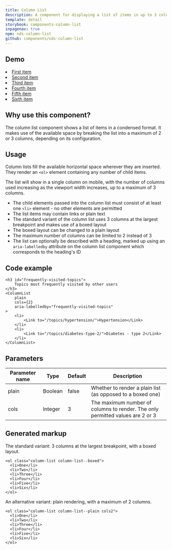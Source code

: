 ```yaml
---
title: Column List
description: A component for displaying a list of items in up to 3 columns
template: detail
storybook: components-column-list
inpagenav: true
npm: nds-column-list
github: components/nds-column-list
---
```



## Demo

<ColumnList>
	<li>
		<a href="https://www.example.com" rel="nofollow noopener noreferrer">
			First item
		</a>
	</li>
	<li>
		<a href="https://www.example.com" rel="nofollow noopener noreferrer">
			Second item
		</a>
	</li>
	<li>
		<a href="https://www.example.com" rel="nofollow noopener noreferrer">
			Third item
		</a>
	</li>
	<li>
		<a href="https://www.example.com" rel="nofollow noopener noreferrer">
			Fourth item
		</a>
	</li>
	<li>
		<a href="https://www.example.com" rel="nofollow noopener noreferrer">
			Fifth item
		</a>
	</li>
	<li>
		<a href="https://www.example.com" rel="nofollow noopener noreferrer">
			Sixth item
		</a>
	</li>
</ColumnList>

## Why use this component?

The column list component shows a list of items in a condensed format. It makes
use of the available space by breaking the list into a maximum of 2 or 3 columns,
depending on its configuration.

## Usage

Column lists fill the available horizontal space wherever they are inserted. They render
an `<ol>` element containing any number of child items.

The list will show in a single column on mobile, with the number of columns used
increasing as the viewport width increases, up to a maximum of 3 columns.

- The child elements passed into the column list must consist of at least one `<li>`
  element - no other elements are permitted
- The list items may contain links or plain text
- The standard variant of the column list uses 3 columns at the largest breakpoint
  and makes use of a boxed layout
- The boxed layout can be changed to a plain layout
- The maximum number of columns can be limited to 2 instead of 3
- The list can optionally be described with a heading, marked up using an
  `aria-labelledby` attribute on the column list component which corresponds to the
  heading's ID

## Code example

```
<h3 id="frequently-visited-topics">
	Topics most frequently visited by other users
</h3>
<ColumnList
	plain
	cols={2}
	aria-labelledby="frequently-visited-topics"
>
	<li>
		<Link to="/topics/hypertension/">Hypertension</Link>
	</li>
	<li>
		<Link to="/topics/diabetes-type-2/">Diabetes - type 2</Link>
	</li>
</ColumnList>
```

## Parameters

| Parameter name | Type    | Default | Description                                                                   |
| -------------- | ------- | ------- | ----------------------------------------------------------------------------- |
| plain          | Boolean | false   | Whether to render a plain list (as opposed to a boxed one)                    |
| cols           | Integer | 3       | The maximum number of columns to render. The only permitted values are 2 or 3 |

## Generated markup

The standard variant: 3 columns at the largest breakpoint, with a boxed layout.

```
<ol class="column-list column-list--boxed">
  <li>One</li>
  <li>Two</li>
  <li>Three</li>
  <li>Four</li>
  <li>Five</li>
  <li>Six</li>
</ol>
```

An alternative variant: plain rendering, with a maximum of 2 columns.

```
<ol class="column-list column-list--plain cols2">
  <li>One</li>
  <li>Two</li>
  <li>Three</li>
  <li>Four</li>
  <li>Five</li>
  <li>Six</li>
</ol>
```
